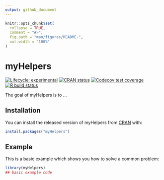 ```yaml
---
output: github_document
---
```


<!-- README.md is generated from README.Rmd. Please edit that file -->

```r
knitr::opts_chunk$set(
  collapse = TRUE,
  comment = "#>",
  fig.path = "man/figures/README-",
  out.width = "100%"
)
```

# myHelpers

<!-- badges: start -->
[![Lifecycle: experimental](https://img.shields.io/badge/lifecycle-experimental-orange.svg)](https://www.tidyverse.org/lifecycle/#experimental)
[![CRAN status](https://www.r-pkg.org/badges/version/myHelpers)](https://CRAN.R-project.org/package=myHelpers)
[![Codecov test coverage](https://codecov.io/gh/peterjuv/myHelpers/branch/master/graph/badge.svg)](https://codecov.io/gh/peterjuv/myHelpers?branch=master)
[![R build status](https://github.com/peterjuv/myHelpers/workflows/R-CMD-check/badge.svg)](https://github.com/peterjuv/myHelpers/actions)
<!-- badges: end -->

The goal of myHelpers is to ...

## Installation

You can install the released version of myHelpers from [CRAN](https://CRAN.R-project.org) with:

``` r
install.packages("myHelpers")
```

## Example

This is a basic example which shows you how to solve a common problem:

```r
library(myHelpers)
## basic example code
```
<!--
What is special about using `README.Rmd` instead of just `README.md`? You can include R chunks like so:

```r
summary(cars)
```

You'll still need to render `README.Rmd` regularly, to keep `README.md` up-to-date.

You can also embed plots, for example:

```r
plot(pressure)
```

In that case, don't forget to commit and push the resulting figure files, so they display on GitHub!
-->